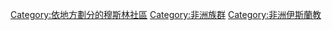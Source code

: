 [[Category:依地方劃分的穆斯林社區|Category:依地方劃分的穆斯林社區]]
[[Category:非洲族群|Category:非洲族群]]
[[Category:非洲伊斯蘭教|Category:非洲伊斯蘭教]]